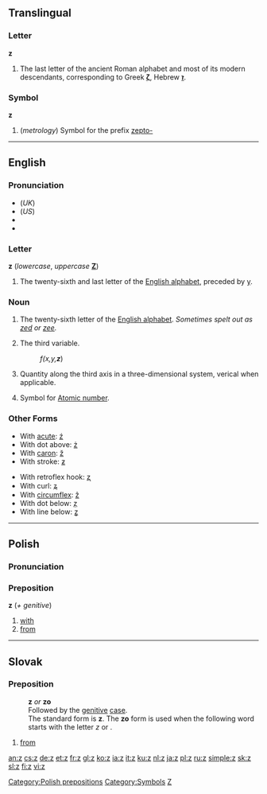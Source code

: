 {{see|Z|ʒ|Ζ}}
==Translingual==

===Letter===
'''z'''

# The last letter of the ancient Roman alphabet and most of its modern descendants, corresponding to Greek '''[[ζ]]''', Hebrew '''[[ז]]'''.

===Symbol===
'''z'''

# (''metrology'') Symbol for the prefix [[zepto-]]

----

==English==

===Pronunciation===
* (''UK'') {{IPA|/zɛd/}}
* (''US'') {{IPA|/zi:/}}
*{{audio|en-uk-z.ogg|Audio (UK)}}
*{{audio|en-us-z.ogg|Audio (US)}}

===Letter===
'''z''' (''lowercase'', ''uppercase'' '''[[Z]]''')
# The twenty-sixth and last letter of the [[Appendix:Roman script|English alphabet]], preceded by [[y]].

===Noun===
# The twenty-sixth letter of the [[Appendix:Roman script|English alphabet]]. ''Sometimes spelt out as [[zed]] or [[zee]].''
# {{cattag|mathematics}} The third variable.
#: ''f(x,y,'''z''''')
# {{cattag|computational geometry|classical physics}} Quantity along the third axis in a three-dimensional system, verical when applicable.
# {{cattag|chemistry|italicized}} Symbol for [[Atomic number]].

===Other Forms===
{{top2}}
*With [[acute]]: [[ź]]
*With dot above: [[ż]]
*With [[caron]]: [[ž]]
*With stroke: [[ƶ]]
{{mid2}}
*With retroflex hook: [[ʐ]]
*With curl: [[ʑ]]
*With [[circumflex]]: [[ẑ]]
*With dot below: [[ẓ]]
*With line below: [[ẕ]]
{{bottom}}

----

==Polish==
===Pronunciation===
{{IPA|/z/}}

===Preposition===
'''z''' (''+ genitive'')

# [[with]]
# [[from]]

[[Category:Polish prepositions]]

----

==Slovak==

===Preposition===
: '''z''' ''or'' '''zo'''
: Followed by the [[genitive]] [[case]].
: The standard form is '''z'''. The '''zo''' form is used when the following word starts with the letter ''z'' or {{s}}.
# [[from]]

[[Category:Symbols]]
[[Category:Latin letters|Z]]

[[an:z]]
[[cs:z]]
[[de:z]]
[[et:z]]
[[fr:z]]
[[gl:z]]
[[ko:z]]
[[ia:z]]
[[it:z]]
[[ku:z]]
[[nl:z]]
[[ja:z]]
[[pl:z]]
[[ru:z]]
[[simple:z]]
[[sk:z]]
[[sl:z]]
[[fi:z]]
[[vi:z]]